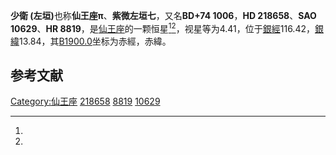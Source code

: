 {{Starbox begin
| name = 仙王座π
}}
{{Starbox observe
| epoch = [[J2000.0|J2000.0]]
| constell = [[仙王座|仙王座]]<ref name=SIMBAD>{{cite web
 | url=http://simbad.u-strasbg.fr/simbad/sim-id?Ident=HR+8819
 | title=Pulsating variable Star
 | publisher=Centre de Données astronomiques de Strasbourg
 | work=SIMBAD
 | accessdate=2012-07-13
 | archive-date=2019-09-16
 | archive-url=https://web.archive.org/web/20190916005427/http://simbad.u-strasbg.fr/simbad/sim-id?Ident=HR+8819
 }}</ref><ref name=DATA>{{cite web
 | url=http://vizier.u-strasbg.fr/viz-bin/VizieR-5?-out.add=.&-source=5050&-corr=PK=HR&-out.max=9999&HR=8819
 | title=VizieR Detailed Page
 | accessdate=2012-07-13
 | archive-date=2016-03-05
 | archive-url=https://web.archive.org/web/20160305202420/http://vizier.u-strasbg.fr/viz-bin/VizieR-5?-out.add=.&-source=5050&-corr=PK=HR&-out.max=9999&HR=8819
 | dead-url=no
 }}</ref>
| 星官 = 
| ra = {{RA|23|7|53.9}}<ref name=SIMBAD /><ref name=DATA />
| dec = {{DEC|+75|23|15}}<ref name=SIMBAD /><ref name=DATA />
| appmag_v = 4.41<ref name=SIMBAD /><ref name=DATA />
}}
{{Starbox character
| class = G2III<ref name=SIMBAD /><ref name=DATA />
| b-v = 0.8<ref name=SIMBAD /><ref name=DATA />
| u-b = 0.46<ref name=SIMBAD /><ref name=DATA />
| r-i = 0.43<ref name=SIMBAD /><ref name=DATA />
| variable = 
}}
{{Starbox astrometry
| radial_v = 0.46
| prop_mo_ra = -19
| parallax = 0.006
| p_error = 
}}
{{Starbox catalog
| names =BD+74 1006，[[SAO星表|SAO]] 10629，[[HD星表|HD]] 218658，[[HR星表|HR]] 8819}}
{{Starbox reference |Simbad=HR+8819}}
{{Starbox end}}

'''少衛 (左垣)'''也称'''仙王座π'''、'''紫微左垣七'''，又名'''BD+74 1006'''，'''HD 218658'''、'''SAO 10629'''、'''HR 8819'''，是[[仙王座|仙王座]]的一颗恒星<ref name=SIMBAD /><ref name=DATA />，视星等为4.41，位于[[銀道座標系|銀經]]116.42，[[銀道座標系|銀緯]]13.84，其[[B1900.0|B1900.0]]坐标为赤經{{RA|23|4|42.9}}，赤緯{{DEC|+74|13.84|49}}。

== 参考文献 ==
{{reflist}}

{{star-stub}}

{{仙王座恒星}}
[[Category:仙王座|Category:仙王座]]
[[Category:HD和HDE天體|218658]]
[[Category:HR天體|8819]]
[[Category:SAO天體|10629]]